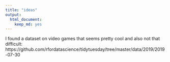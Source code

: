 ```yaml
---
title: "ideas"
output: 
  html_document:
    keep_md: yes
---
```

I found a dataset on video games that seems pretty cool and also not that difficult:
https://github.com/rfordatascience/tidytuesday/tree/master/data/2019/2019-07-30